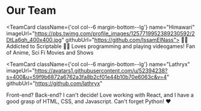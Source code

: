 
<h1> Our Team </h1>

<div className="row">

  <TeamCard className={'col col--6 margin-bottom--lg'}
    name="Himawari"
    imageUrl="https://pbs.twimg.com/profile_images/1257719952389230592/2DtLa6qh_400x400.jpg"
    githubUrl="https://github.com/IssamElNass">
    👋👋 Addicted to Scriptable 👋👋
    Loves programming and playing videogames!
    Fan of Anime, Sci Fi Movies and Shows
  </TeamCard>
  
  <TeamCard 
    className={'col col--6 margin-bottom--lg'} 
    name="Lathryx" 
    imageUrl="https://avatars1.githubusercontent.com/u/52394238?s=400&u=59f9b6872a6762a3fa8b2cf01e44b10b70e6063c&v=4"
    githubUrl="https://github.com/lathryx" 
   > 
   Front-end? Back-end? I can't decide! Love working with React, and I have a good grasp of HTML, CSS, and Javascript. Can't forget Python! ❤
  </TeamCard> 
</div>
